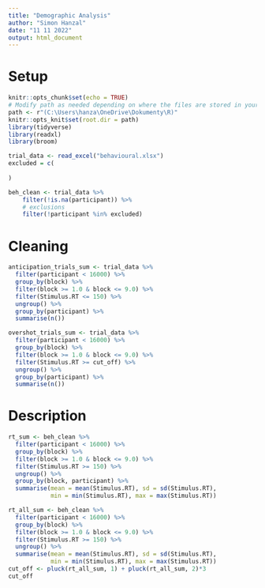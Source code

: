 ```yaml
---
title: "Demographic Analysis"
author: "Simon Hanzal"
date: "11 11 2022"
output: html_document
---
```

# Setup

```r
knitr::opts_chunk$set(echo = TRUE)
# Modify path as needed depending on where the files are stored in your device
path <- r"(C:\Users\hanza\OneDrive\Dokumenty\R)"
knitr::opts_knit$set(root.dir = path)
library(tidyverse)
library(readxl)
library(broom)
```

```r
trial_data <- read_excel("behavioural.xlsx")
excluded = c(
    
)
```


```r
beh_clean <- trial_data %>%
    filter(!is.na(participant)) %>%
    # exclusions
    filter(!participant %in% excluded)
```

# Cleaning
```r
anticipation_trials_sum <- trial_data %>%
  filter(participant < 16000) %>%
  group_by(block) %>%
  filter(block >= 1.0 & block <= 9.0) %>%
  filter(Stimulus.RT <= 150) %>%
  ungroup() %>%
  group_by(participant) %>%
  summarise(n())

overshot_trials_sum <- trial_data %>%
  filter(participant < 16000) %>%
  group_by(block) %>%
  filter(block >= 1.0 & block <= 9.0) %>%
  filter(Stimulus.RT >= cut_off) %>%
  ungroup() %>%
  group_by(participant) %>%
  summarise(n())
```

# Description
```r
rt_sum <- beh_clean %>%
  filter(participant < 16000) %>%
  group_by(block) %>%
  filter(block >= 1.0 & block <= 9.0) %>%
  filter(Stimulus.RT >= 150) %>%
  ungroup() %>%
  group_by(block, participant) %>%
  summarise(mean = mean(Stimulus.RT), sd = sd(Stimulus.RT),
            min = min(Stimulus.RT), max = max(Stimulus.RT))

rt_all_sum <- beh_clean %>%
  filter(participant < 16000) %>%
  group_by(block) %>%
  filter(block >= 1.0 & block <= 9.0) %>%
  filter(Stimulus.RT >= 150) %>%
  ungroup() %>%
  summarise(mean = mean(Stimulus.RT), sd = sd(Stimulus.RT),
            min = min(Stimulus.RT), max = max(Stimulus.RT))
cut_off <- pluck(rt_all_sum, 1) + pluck(rt_all_sum, 2)*3
cut_off
```


